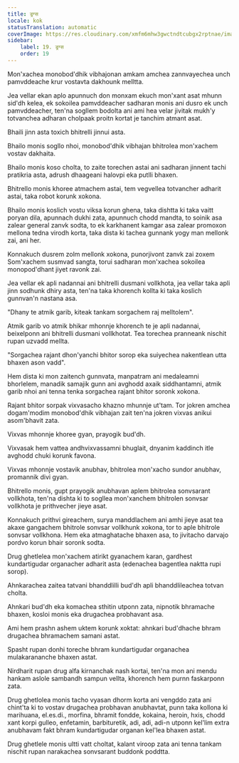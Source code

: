 ```yaml
---
title: ड्रग्स
locale: kok
statusTranslation: automatic
coverImage: https://res.cloudinary.com/xmfm6mhw3gwctndtcubgx2rptnae/image/upload/v1741354419/small_cover_la_gran_rebelion_28716e29d2.webp
sidebar:
    label: 19. ड्रग्स
    order: 19
---
```

Mon'xachea monobod'dhik vibhajonan amkam amchea zannvayechea unch pamvddeache krur vostavta dakhounk melltta.

Jea vellar ekan aplo apunnuch don monxam ekuch mon'xant asat mhunn sid'dh kelea, ek sokoilea pamvddeacher sadharan monis ani dusro ek unch pamvddeacher, ten'na sogllem bodolta ani ami hea velar jivitak mukh'y totvanchea adharan cholpaak proitn kortat je tanchim atmant asat.

Bhaili jinn asta toxich bhitrelli jinnui asta.

Bhailo monis sogllo nhoi, monobod'dhik vibhajan bhitrolea mon'xachem vostav dakhaita.

Bhailo monis koso cholta, to zaite torechen astai ani sadharan jinnent tachi pratikria asta, adrush dhaageani halovpi eka putlli bhaxen.

Bhitrello monis khoree atmachem astai, tem vegvellea totvancher adharit astai, taka robot korunk xokona.

Bhailo monis koslich vostu viksa korun ghena, taka dishtta ki taka vaitt poryan dila, apunnach dukhi zata, apunnuch chodd mandta, to soinik asa zalear general zanvk sodta, to ek karkhanent kamgar asa zalear promoxon mellona tedna virodh korta, taka dista ki tachea gunnank yogy man mellonk zai, ani her.

Konnakuch dusrem zolm mellonk xokona, punorjivont zanvk zai zoxem Som'xachem susmvad sangta, torui sadharan mon'xachea sokoilea monopod'dhant jiyet ravonk zai.

Jea vellar ek apli nadannai ani bhitrelli dusmani vollkhota, jea vellar taka apli jinn sodhunk dhiry asta, ten'na taka khorench kollta ki taka koslich gunnvan'n nastana asa.

"Dhany te atmik garib, kiteak tankam sorgachem raj melltolem".

Atmik garib vo atmik bhikar mhonnje khorench te je apli nadannai, beixelponn ani bhitrelli dusmani vollkhotat. Tea torechea pranneank nischit rupan uzvadd mellta.

"Sorgachea rajant dhon'yanchi bhitor sorop eka suiyechea nakentlean utta bhaxen ason vadd".

Hem dista ki mon zaitench gunnvata, manpatram ani medaleamni bhorlelem, manadik samajik gunn ani avghodd axaik siddhantamni, atmik garib nhoi ani tenna tenka sorgachea rajant bhitor soronk xokona.

Rajant bhitor sorpak vixvasacho khazno mhunnje ut'tam. Tor jokren amchea dogam'modim monobod'dhik vibhajan zait ten'na jokren vixvas anikui asom'bhavit zata.

Vixvas mhonnje khoree gyan, prayogik bud'dh.

Vixvasak hem vattea andhvixvassamni bhuglait, dnyanim kaddinch itle avghodd chuki korunk favona.

Vixvas mhonnje vostavik anubhav, bhitrolea mon'xacho sundor anubhav, promannik divi gyan.

Bhitrello monis, gupt prayogik anubhavan aplem bhitrolea sonvsarant vollkhota, ten'na dishta ki to sogllea mon'xanchem bhitrolen sonvsar vollkhota je prithvecher jieye asat.

Konnakuch prithvi gireachem, surya manddlachem ani amhi jieye asat tea akaxe gangachem bhitrole sonvsar vollkhunk xokona, tor to aple bhitrole sonvsar vollkhona. Hem eka atmaghatache bhaxen asa, to jivitacho darvajo pordvo korun bhair soronk sodta.

Drug ghetlelea mon'xachem atirikt gyanachem karan, gardhest kundartigudar organacher adharit asta (edenachea bagentlea naktta rupi sorop).

Ahnkarachea zaitea tatvani bhanddlilli bud'dh apli bhanddlileachea totvan cholta.

Ahnkari bud'dh eka komachea sthitin utponn zata, nipnotik bhramache bhaxen, kosloi monis eka drugachea probhavant asa.

Ami hem prashn ashem uktem korunk xoktat: ahnkari bud'dhache bhram drugachea bhramachem samani astat.

Spasht rupan donhi toreche bhram kundartigudar organachea mulakarananche bhaxen astat.

Nirdharit rupan drug alfa kirnanchak nash kortai, ten'na mon ani mendu hankam aslole sambandh sampun vellta, khorench hem purnn faskarponn zata.

Drug ghetlolea monis tacho vyasan dhorm korta ani vengddo zata ani chint'ta ki to vostav drugachea probhavan anubhavtat, punn taka kollona ki marihuana, el.es.di., morfina, bhramit fondde, kokaina, heroin, hxis, chodd xant korpi gulleo, enfetamin, barbituretik, adi, adi, adi-n utponn kel'lim extra anubhavam fakt bhram kundartigudar organan kel'lea bhaxen astat.

Drug ghetlele monis ultti vatt choltat, kalant viroop zata ani tenna tankam nischit rupan narakachea sonvsarant buddonk poddtta.

